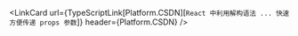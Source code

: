 
<LinkCard
  url={TypeScriptLink[Platform.CSDN][`React 中利用解构语法 ... 快速方便传递 props 参数`]}
  header={Platform.CSDN}
/>
